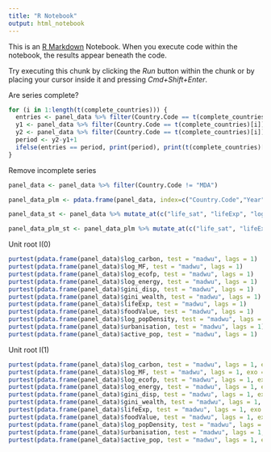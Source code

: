 ```yaml
---
title: "R Notebook"
output: html_notebook
---
```


This is an [R Markdown](http://rmarkdown.rstudio.com) Notebook. When you execute code within the notebook, the results appear beneath the code. 

Try executing this chunk by clicking the *Run* button within the chunk or by placing your cursor inside it and pressing *Cmd+Shift+Enter*. 


Are series complete?
```r
for (i in 1:length(t(complete_countries))) {
  entries <- panel_data %>% filter(Country.Code == t(complete_countries)[i]) %>% pull(Year) %>% length()
  y1 <- panel_data %>% filter(Country.Code == t(complete_countries)[i]) %>% pull(Year) %>% min()
  y2 <- panel_data %>% filter(Country.Code == t(complete_countries)[i]) %>% pull(Year) %>% max()
  period <- y2-y1+1
  ifelse(entries == period, print(period), print(t(complete_countries)[i]))
}
```

Remove incomplete series
```r
panel_data <- panel_data %>% filter(Country.Code != "MDA")

panel_data_plm <- pdata.frame(panel_data, index=c("Country.Code","Year"), drop.index=TRUE, row.names=TRUE)

panel_data_st <- panel_data %>% mutate_at(c("life_sat", "lifeExp", "log_ecofp", "gini_disp", "gini_wealth", "log_popDensity", "active_pop", "urbanisation", "log_carbon", "log_MF", "log_energy", "san_sat", "food_sat", "foodValue", "energy_sat"), ~(scale(.) %>% as.vector))

panel_data_plm_st <- panel_data_plm %>% mutate_at(c("life_sat", "lifeExp", "log_ecofp", "gini_disp", "gini_wealth", "log_popDensity", "active_pop", "urbanisation", "log_carbon", "log_MF", "log_energy", "san_sat", "food_sat", "foodValue", "energy_sat"), ~(scale(.) %>% as.vector))
```

Unit root I(0)
```r
purtest(pdata.frame(panel_data)$log_carbon, test = "madwu", lags = 1)
purtest(pdata.frame(panel_data)$log_MF, test = "madwu", lags = 1)
purtest(pdata.frame(panel_data)$log_ecofp, test = "madwu", lags = 1)
purtest(pdata.frame(panel_data)$log_energy, test = "madwu", lags = 1)
purtest(pdata.frame(panel_data)$gini_disp, test = "madwu", lags = 1)
purtest(pdata.frame(panel_data)$gini_wealth, test = "madwu", lags = 1)
purtest(pdata.frame(panel_data)$lifeExp, test = "madwu", lags = 1)
purtest(pdata.frame(panel_data)$foodValue, test = "madwu", lags = 1)
purtest(pdata.frame(panel_data)$log_popDensity, test = "madwu", lags = 1)
purtest(pdata.frame(panel_data)$urbanisation, test = "madwu", lags = 1)
purtest(pdata.frame(panel_data)$active_pop, test = "madwu", lags = 1)
```

Unit root I(1)
```r
purtest(pdata.frame(panel_data)$log_carbon, test = "madwu", lags = 1, exo = "trend")
purtest(pdata.frame(panel_data)$log_MF, test = "madwu", lags = 1, exo = "trend")
purtest(pdata.frame(panel_data)$log_ecofp, test = "madwu", lags = 1, exo = "trend")
purtest(pdata.frame(panel_data)$log_energy, test = "madwu", lags = 1, exo = "trend")
purtest(pdata.frame(panel_data)$gini_disp, test = "madwu", lags = 1, exo = "trend")
purtest(pdata.frame(panel_data)$gini_wealth, test = "madwu", lags = 1, exo = "trend")
purtest(pdata.frame(panel_data)$lifeExp, test = "madwu", lags = 1, exo = "trend")
purtest(pdata.frame(panel_data)$foodValue, test = "madwu", lags = 1, exo = "trend")
purtest(pdata.frame(panel_data)$log_popDensity, test = "madwu", lags = 1, exo = "trend")
purtest(pdata.frame(panel_data)$urbanisation, test = "madwu", lags = 1, exo = "trend")
purtest(pdata.frame(panel_data)$active_pop, test = "madwu", lags = 1, exo = "trend")
```

